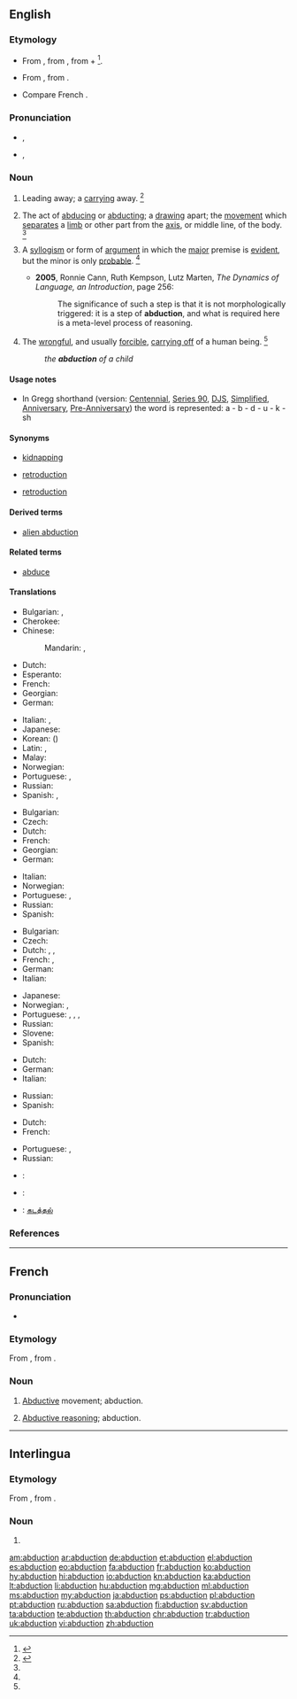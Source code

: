 ==English==
{{slim-wikipedia}}
{{wikisource1911Enc|Abduction|Abduction (law)}}

===Etymology===
* From {{etyl|la|en}} {{term/t|la|abductiō||robbing; abduction}}, from {{term/t|la|abdūcō||take or lead away}}, from {{term|ab||away|lang=la}} + {{term/t|la|dūcō||to lead}}<ref>{{reference-book | last = Dobbie | first = Elliott K. | coauthors = Dunmore, C. William, et al. | editor = Barnhart, Robert K.| title = Chambers Dictionary of Etymology | origyear = 1998 | year = 2004 | publisher = Chambers Harrap Publishers Ltd | location = Edinburgh, Scotland | isbn =0550142304 | pages = 2}}</ref>.
* {{sense|physiology}} From {{etyl|fr|en}}, from {{etyl|la|en}} {{term|abductus|lang=la}}.
* Compare French {{term|lang=fr|abduction}}.

===Pronunciation===
* {{a|RP}} {{IPA|/əbˈdʌk.ʃn̩/}}, {{X-SAMPA|/@b"dVk.S@n/}}
* {{a|US}} {{IPA|/æbˈdʌk.ʃn̩/|/æbˈdək.ʃn̩/|/əbˈdək.ʃn̩/}}, {{X-SAMPA|/{b"dVk.S@n/|/{b"d@k.S@n/}}

===Noun===
{{en-noun}}

# Leading away; a [[carry]]ing away. {{defdate|Early 17<sup>th</sup> century.}}<ref name=SOED>{{reference-book | last =| first = | authorlink =  | coauthors =  | editor =Brown, Lesley  | others =  | title = The Shorter Oxford English Dictionary | origdate =  | origyear = 1933| origmonth =  | url =  | format =  | accessdate =  | accessyear =  | accessmonth =  | edition = 5th | date =  | year =2003| month =  | publisher =Oxford University Press  | location =Oxford, UK | language =  | id =  | doi = | isbn =978-0-19-860575-7 | lccn = | ol = | pages =3| chapter =  | chapterurl =  | quote =}}</ref>
# {{context|physiology|lang=en}} The act of [[abduce|abducing]] or [[abduct]]ing; a [[draw]]ing apart; the [[movement]] which [[separate]]s a [[limb]] or other part from the [[axis]], or middle line, of the body. {{defdate|Mid 17<sup>th</sup> century.}}<ref name=SOED/>{{rfex}}
# {{context|logic|lang=en}} A [[syllogism]] or form of [[argument]] in which the [[major]] premise is [[evident]], but the minor is only [[probable]]. {{defdate|Late 17<sup>th</sup> century.}}<ref name=SOED/>
#* '''2005''', Ronnie Cann, Ruth Kempson, Lutz Marten, ''The Dynamics of Language, an Introduction'', page 256:
#*: The significance of such a step is that it is not morphologically triggered: it is a step of '''abduction''', and what is required here is a meta-level process of reasoning.
# The [[wrongful]], and usually [[forcible]], [[carry off|carrying off]] of a human being. {{defdate|Mid 18<sup>th</sup> century.}}<ref name=SOED/>
#: ''the '''abduction''' of a child''

====Usage notes====
* In Gregg shorthand (version: [[w:Gregg_Shorthand#Centennial_Gregg_Shorthand|Centennial]], [[w:Gregg_Shorthand#Series_90_Gregg_Shorthand|Series 90]], [[w:Gregg_Shorthand#Diamond_Jubilee_Gregg_Shorthand|DJS]], [[w:Gregg_Shorthand#Simplified_Gregg_Shorthand|Simplified]], [[w:Gregg_Shorthand#Anniversary_Gregg_Shorthand|Anniversary]], [[w:Gregg_Shorthand#Pre-Anniversary_Gregg_Shorthand|Pre-Anniversary]]) the word is represented: a - b - d - u - k - sh

====Synonyms====
* {{sense|legal|carrying off of human being}} [[kidnapping]]
* {{sense|logic}} [[retroduction]]
* {{sense|determining most plausible explanation}} [[retroduction]]

====Derived terms====
* [[alien abduction]]

====Related terms====
* [[abduce]]

====Translations====
{{trans-top|act of abducing or abducting}}
* Bulgarian: {{t|bg|отвличане|n|tr=otvličane}}, {{t+|bg|похищение|n|tr=poxišténie}}
* Cherokee: {{t|chr|ᎠᏓᏘᎿᏫᏗᏍᎬ|tr=agutihnawidisgv|sc=Cher}}
* Chinese:
*: Mandarin: {{t|cmn|綁架|sc=Hani}}, {{t+|cmn|绑架|tr=bǎngjià|sc=Hani}}
* Dutch: {{t+|nl|ontvoeren|n}}
* Esperanto: {{t|eo|forrabo}}
* French: {{t+|fr|enlèvement|m}}
* Georgian: {{t|ka|მოტაცება|tr=motac’eba|sc=Geor}}
* German: {{t+|de|Entführung|f}}
{{trans-mid}}
* Italian: {{t+|it|rapimento|m}}, {{t|it|sequestro|m}}
* Japanese: {{t+|ja|誘拐|tr=ゆうかい, yūkai}}
* Korean: {{t+|ko|유괴|tr=yugoe|sc=Kore}} ({{t+|ko|誘拐|sc=Kore}})
* Latin: {{t|la|abductiō|f}}, {{t|la|raptiō|f}}
* Malay: {{t|ms|penculikan}}
* Norwegian: {{t|no|bortføring|c}}
* Portuguese: {{qualifier|Brazil}} {{t+|pt|abdução|m}}, {{qualifier|Portugal}} {{t|pt|abducção|m}}
* Russian: {{t+|ru|похище́ние|n|tr=poxiščénije}}
* Spanish: {{t+|es|rapto|m}}, {{t+|es|secuestro|m}}
{{trans-bottom}}

{{trans-top|physiology: movement separating limb from axis}}
* Bulgarian: {{t|bg|абдукция|f|tr=abdúkcija}}
* Czech: {{t|cs|abdukce}}
* Dutch: {{t+|nl|abductie|f}}
* French: {{t+|fr|abduction|f}}
* Georgian: {{t+|ka|აბდუქცია|tr=abduk’c’ia|sc=Geor}}
* German: {{t+|de|Abduktion|f}}
{{trans-mid}}
* Italian: {{t+|it|abduzione|f}}
* Norwegian: {{t|no|abduksjon|m}}
* Portuguese: {{qualifier|Brazil}} {{t+|pt|abdução|m}}, {{qualifier|Portugal}} {{t|pt|abducção|m}}
* Russian: {{t+|ru|абдукция|f|tr=abdúkcija|sc=Cyrl}}
* Spanish: {{t+|es|abducción|f}}
{{trans-bottom}}

{{trans-top|law: carrying off of a human being}}
* Bulgarian: {{t|bg|отвличане|n|tr=otvličane}}
* Czech: {{t+|cs|únos|m}}
* Dutch: {{t+|nl|ontvoering|f}}, {{t+|nl|kidnapping|f}}, {{t|nl|schaking|f}}
* French: {{t+|fr|rapt|m}}, {{t+|fr|enlèvement|m}}
* German: {{t+|de|Entführung|f}}
* Italian: {{t+|it|rapimento|m}}
{{trans-mid}}
* Japanese: {{t+|ja|誘拐|tr=ゆうかい, yūkai}}
* Norwegian: {{t|no|bortføring|c}}, {{t|no|kidnapping|c}}
* Portuguese: {{t|pt|rapto}}, {{t+|pt|abdução|f}}, {{qualifier|Brazil}} {{t+|pt|seqüestro|m}}, {{qualifier|Portugal}} {{t|pt|abducção|m}}
* Russian: {{t+|ru|похище́ние|n|tr=poxiščénije}}
* Slovene: {{t+|sl|ugrabitev|f}}
* Spanish: {{t+|es|rapto|m}}
{{trans-bottom}}

{{trans-top|logic: syllogism}}
* Dutch: {{t+|nl|abductie|f}}
* German: {{t+|de|Abduktion|f}}
* Italian: {{t+|it|abduzione|f}}
{{trans-mid}}
* Russian: {{t+|ru|абдукция|f|tr=abdúkcija|sc=Cyrl}}
* Spanish: {{t+|es|abducción|f}}
{{trans-bottom}}

{{trans-top|computing: process of inference}}
* Dutch: {{t+|nl|abductie|f}}
* French: {{t+|fr|abduction|f}}
{{trans-mid}}
* Portuguese: {{qualifier|Brazil}} {{t+|pt|abdução|m}}, {{qualifier|Portugal}} {{t|pt|abducção|m}}
* Russian: {{t+|ru|абдукция|f|tr=abdúkcija|sc=Cyrl}}
{{trans-bottom}}

{{trans-top|education: process used in getting students to see disciplinary regularity}}
{{trans-mid}}
{{trans-bottom}}

{{checktrans-top}}
* {{ttbc|fr}}: {{t+|fr|abduction|f}}
* {{ttbc|ia}}: {{t|ia|abduction}}
* {{ttbc|ta}}: [[கடத்தல்]]
{{trans-bottom}}

===References===
<references/>

----

==French==

===Pronunciation===
* {{IPA|lang=fr|/abdyksjɔ̃/}}

===Etymology===
From {{etyl|la|fr}} {{term/t|la|abductiō||robbing; abduction}}, from {{term/t|la|abdūcō||take or lead away}}.

===Noun===
{{fr-noun|f}}

# {{context|physiology|lang=fr}} [[abductive|Abductive]] movement; abduction.
# {{context|logic|computing|lang=fr}} [[abductive reasoning|Abductive reasoning]]; abduction.

----

==Interlingua==

===Etymology===
From {{etyl|la|ia}} {{term/t|la|abductiō||robbing; abduction}}, from {{term/t|la|abdūcō||take or lead away}}.

===Noun===
{{ia-noun|es}}

# {{l/en|abduction}}

[[am:abduction]]
[[ar:abduction]]
[[de:abduction]]
[[et:abduction]]
[[el:abduction]]
[[es:abduction]]
[[eo:abduction]]
[[fa:abduction]]
[[fr:abduction]]
[[ko:abduction]]
[[hy:abduction]]
[[hi:abduction]]
[[io:abduction]]
[[kn:abduction]]
[[ka:abduction]]
[[lt:abduction]]
[[li:abduction]]
[[hu:abduction]]
[[mg:abduction]]
[[ml:abduction]]
[[ms:abduction]]
[[my:abduction]]
[[ja:abduction]]
[[ps:abduction]]
[[pl:abduction]]
[[pt:abduction]]
[[ru:abduction]]
[[sa:abduction]]
[[fi:abduction]]
[[sv:abduction]]
[[ta:abduction]]
[[te:abduction]]
[[th:abduction]]
[[chr:abduction]]
[[tr:abduction]]
[[uk:abduction]]
[[vi:abduction]]
[[zh:abduction]]